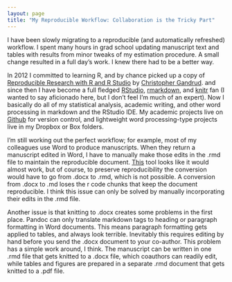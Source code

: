 ```yaml
---
layout: page
title: "My Reproducible Workflow: Collaboration is the Tricky Part"
---
```


I have been slowly migrating to a reproducible (and automatically refreshed) workflow. I spent many hours in grad school updating manuscript text and tables with results from minor tweaks of my estimation procedure. A small change resulted in a full day's work. I knew there had to be a better way. 

In 2012 I committed to learning R, and by chance picked up a copy of [Reproducible Research with R and R Studio](http://www.amazon.com/Reproducible-Research-Studio-Chapman-Series/dp/1466572841) by [Christopher Gandrud](http://christophergandrud.blogspot.com/). and since then I have become a full fledged [RStudio](https://www.rstudio.com/), [rmarkdown](http://rmarkdown.rstudio.com/), and [knitr](http://yihui.name/knitr/) fan (I wanted to say aficionado here, but I don't feel I'm much of an expert). Now I basically do all of my statistical analysis, academic writing, and other word processing in markdown and the RStudio IDE. My academic projects live on [Github](https://github.com/mindymallory) for version control, and lightweight word processing-type projects live in my Dropbox or Box folders. 

I'm still working out the perfect workflow; for example, most of my colleagues use Word to produce manuscripts. When they return a manuscript edited in Word, I have to manually make those edits in the .rmd file to maintain the reproducible document. [This](http://www.writage.com/) tool looks like it would almost work, but of course, to preserve reproducibility the conversion would have to go from .docx to .rmd, which is not possible. A conversion from .docx to .md loses the r code chunks that keep the document reproducible. I think this issue can only be solved by manually incorporating their edits in the .rmd file. 

Another issue is that knitting to .docx creates some problems in the first place. Pandoc can only translate markdown tags to heading or paragraph formatting in Word documents. This means paragraph formatting gets applied to tables, and always look terrible. Inevitably this requires editing by hand before you send the .docx document to your co-author. This problem has a simple work around, I think. The manuscript can be written in one .rmd file that gets knitted to a .docx file, which coauthors can readily edit, while tables and figures are prepared in a separate .rmd document that gets knitted to a .pdf file.   